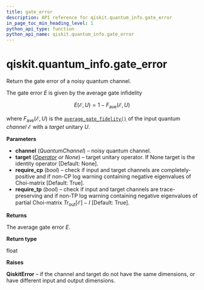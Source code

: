 ```yaml
---
title: gate_error
description: API reference for qiskit.quantum_info.gate_error
in_page_toc_min_heading_level: 1
python_api_type: function
python_api_name: qiskit.quantum_info.gate_error
---
```


<span id="qiskit-quantum-info-gate-error" />

# qiskit.quantum\_info.gate\_error

<Function id="qiskit.quantum_info.gate_error" name="gate_error" isDedicatedPage={true} github="https://github.com/qiskit/qiskit/tree/stable/0.24/qiskit/quantum_info/operators/measures.py" signature="gate_error(channel, target=None, require_cp=True, require_tp=False)">
  Return the gate error of a noisy quantum channel.

  The gate error $E$ is given by the average gate infidelity

$$
E(\mathcal{E}, U) = 1 - F_{\text{ave}}(\mathcal{E}, U)
$$

  where $F_{\text{ave}}(\mathcal{E}, U)$ is the [`average_gate_fidelity()`](qiskit.quantum_info.average_gate_fidelity "qiskit.quantum_info.average_gate_fidelity") of the input quantum *channel* $\mathcal{E}$ with a *target* unitary $U$.

  **Parameters**

  *   **channel** (*QuantumChannel*) – noisy quantum channel.
  *   **target** ([*Operator*](qiskit.quantum_info.Operator "qiskit.quantum_info.Operator") *or None*) – target unitary operator. If None target is the identity operator \[Default: None].
  *   **require\_cp** (*bool*) – check if input and target channels are completely-positive and if non-CP log warning containing negative eigenvalues of Choi-matrix \[Default: True].
  *   **require\_tp** (*bool*) – check if input and target channels are trace-preserving and if non-TP log warning containing negative eigenvalues of partial Choi-matrix $Tr_{\mbox{out}}[\mathcal{E}] - I$ \[Default: True].

  **Returns**

  The average gate error $E$.

  **Return type**

  float

  **Raises**

  **QiskitError** – if the channel and target do not have the same dimensions, or have different input and output dimensions.
</Function>

